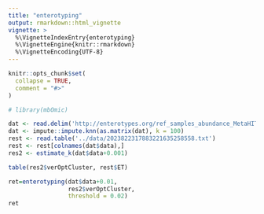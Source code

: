 ```yaml
---
title: "enterotyping"
output: rmarkdown::html_vignette
vignette: >
  %\VignetteIndexEntry{enterotyping}
  %\VignetteEngine{knitr::rmarkdown}
  %\VignetteEncoding{UTF-8}
---
```


```r
knitr::opts_chunk$set(
  collapse = TRUE,
  comment = "#>"
)
```

```r
# library(mbOmic)
```

```r
dat <- read.delim('http://enterotypes.org/ref_samples_abundance_MetaHIT.txt')
dat <- impute::impute.knn(as.matrix(dat), k = 100)
rest <- read.table('../data/2023822317883221635258558.txt')
rest <- rest[colnames(dat$data),]
res2 <- estimate_k(dat$data+0.001)
```

```r
table(res2$verOptCluster, rest$ET)
```

```r
ret=enterotyping(dat$data+0.01, 
                 res2$verOptCluster, 
                 threshold = 0.02)
ret
```



